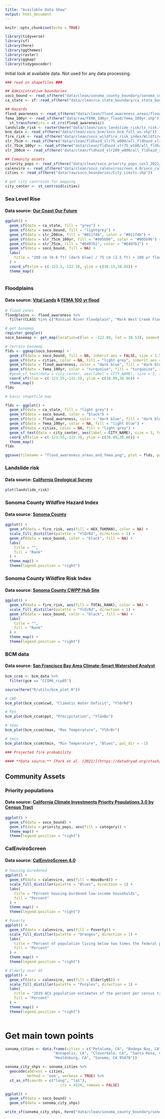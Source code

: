 ```yaml
---
title: "Available Data Show"
output: html_document
---
```


```r
knitr::opts_chunk$set(echo = TRUE)
```

```r
library(tidyverse)
library(sf)
library(here)
library(ggthemes)
library(raster)
library(ggmap)
library(tidygeocoder)
```

Initial look at available data. Not used for any data processing.

```r

### read in shapefiles ###

## Administrative boundaries
soco_bound <- read_sf(here("data/clean/sonoma_county_boundary/sonoma_county_boundary.shp"))
ca_state <- sf::read_sf(here("data/clean/ca_state_boundary/ca_state_boundary.shp"))

## Hazards
flood_awareness <- read_sf(here("data/clean/flood_awareness_areas/flood_awareness_areas.shp"))
fema_100yr <- read_sf(here("data/raw/FEMA_100yr_flood/fema_100yr.shp")) %>% 
  st_transform(crs = st_crs(flood_awareness))
landslide_risk <- raster(here("data/clean/soco_landslide_risk/ls_risk.tif"))
bcm_data <- read_sf(here("data/clean/soco_bcm/soco_bcm_full_ws.shp"))
fire_risk <- read_sf(here("data/clean/soco_wildfire_risk_index/Wildfire_Risk_Index.shp"))
slr_75cm <- read_sf(here("data/clean/fldhazd_slr75_w000/all_fldhazd_slr75_w000.shp"))
slr_75cm_100yr <- read_sf(here("data/clean/fldhazd_slr75_w100/all_fldhazd_slr75_w100.shp"))
slr_200cm <- read_sf(here("data/clean/fldhazd_slr200_w000/all_fldhazd_slr200_w000.shp"))

## Comunity assets
priority_pops <- read_sf(here("data/clean/soco_priority_pops_ces3_2021/soco_priority_pop.shp"))
calenviro <- read_sf(here("data/clean/soco_calenviroscreen_4.0/soco_calenviro.shp"))
cities <- read_sf(here("data/raw/soco_boundaries/City_Limits.shp"))
```

```r
# get city centroids for mapping
city_center <- st_centroid(cities)
```


### Sea Level Rise

#### **Data source:** [Our Coast Our Future](https://ourcoastourfuture.org/hazard-map/)

```r
ggplot() +
  geom_sf(data = ca_state, fill = "grey") +
  geom_sf(data = soco_bound, fill = "lightgrey") +
  geom_sf(data = slr_200cm, fill = "#011f4b", color = "#011f4b") +
  geom_sf(data = slr_75cm_100yr, fill = "#005b96", color = "#005b96") +
  geom_sf(data = slr_75cm, fill = "#6497b1", color = "#6497b1") +
  geom_sf(data = soco_bound, fill = NA) +
  labs(
    title = "200 cm (6.6 ft) [dark blue] / 75 cm (2.5 ft) + 100 yr flood [medium blue]/ 75 cm (2.5 ft)  [light blue]"
  ) +
  coord_sf(xlim = c(-123.5,-122.3), ylim = c(38.15,38.85)) +
  theme_map()
    
```


### Floodplains

#### **Data source:** [Vital Lands](https://sonomaopenspace.egnyte.com/fl/Io8VY7hySY#folder-link/Flood_Awareness_Areas) & [FEMA 100 yr flood](https://sonomacounty.maps.arcgis.com/home/item.html?id=b85bf0df7ae94d928063d8bf0a38814d)

```r
# flood zones
floodplains <- flood_awareness %>% 
  filter(CLASS %in% c("Russian River Floodplain", "Mark West Creek Floodplain", "Floodplain"))

```

```r
# get basemap
register_google()
soco_basemap <- get_map(location=c(lon = -122.89, lat = 38.53), zoom=9, maptype = 'terrain-background', source = 'stamen')
```

```r

# terrain basemap
flds <- ggmap(soco_basemap) + 
  geom_sf(data = soco_bound, fill = NA, inherit.aes = FALSE, size = 1.5, color = "black") +
  geom_sf(data = cities, color = NA, fill = "light grey", inherit.aes = FALSE) +
  geom_sf(data = flood_awareness, color = "dark blue", fill = "dark blue", inherit.aes = FALSE) +
  geom_sf(data = fema_100yr, color = "turquoise", fill = "turquoise", inherit.aes = FALSE) +
  #geom_sf_text(data = city_center, aes(label = CITY_NAME), size = 3, inherit.aes = FALSE, fontface =2)  +
  coord_sf(xlim = c(-123.55,-122.3), ylim = c(38.09,38.86)) +
  theme_map()
flds

# basic shapefile map

flds <- ggplot() + 
  geom_sf(data = ca_state, fill = "light grey") +
  geom_sf(data = soco_bound, color = "black") +
  geom_sf(data = flood_awareness, color = "dark blue", fill = "dark blue") +
  geom_sf(data = fema_100yr, color = NA, fill = "light blue") +
  geom_sf(data = cities, color = NA, fill = "light grey") +
  geom_sf_text(data = city_center, aes(label = CITY_NAME), size = 3, fontface =2)  +
  coord_sf(xlim = c(-123.55,-122.3), ylim = c(38.09,38.86)) +
  theme_map()
flds

ggsave(filename = "flood_awareness_areas_and_fema.png", plot = flds, path = here("output/maps/"), dpi = 350)
```

### Landslide risk

#### **Data source:** [California Geological Survey](https://gis.conservation.ca.gov/portal/home/item.html?id=87289025c11d4ba7ae65f0f472bf7c2d) 

```r
plot(landslide_risk)
```

### Sonoma County Wildfire Hazard Index

#### **Data source:** [Sonoma County](https://storymaps.arcgis.com/stories/a64d596a8be941c8b28263718880e433)

```r

ggplot() +
  geom_sf(data = fire_risk, aes(fill = HEX_TUKMAN), color = NA) +
  scale_fill_distiller(palette = "YlOrRd", direction = 1) +
  geom_sf(data = soco_bound, color = "black", fill = NA) +
  labs(
    title = "",
    fill = "Rank"
  ) +
  theme_map() +
  theme(legend.position = "right")

```


### Sonoma County Wildfire Risk Index

#### **Data source:** [Sonoma County CWPP Hub Site](https://sonoma-county-cwpp-hub-site-sonomacounty.hub.arcgis.com/datasets/wildfire-risk-index/explore?location=38.480883%2C-122.941170%2C10.41)

```r

ggplot() +
  geom_sf(data = fire_risk, aes(fill = TOTAL_RANK), color = NA) +
  scale_fill_distiller(palette = "YlOrRd", direction = 1) +
  geom_sf(data = soco_bound, color = "black", fill = NA) +
  labs(
    title = "",
    fill = "Rank"
  ) +
  theme_map() +
  theme(legend.position = "right")

```


### BCM data

#### **Data source:** [San Francisco Bay Area Climate-Smart Watershed Analyst](http://climate.calcommons.org/tbc3/sf-bay-watershed-analyst)

```r

bcm_ccsm <- bcm_data %>% 
  filter(gcm == "CCSM4_rcp85") 

source(here("R/utils/bcm_plot.R"))

# CWD
bcm_plot(bcm_ccsm$cwd, "Climatic Water Deficit", "YlOrRd")

# Ppt
bcm_plot(bcm_ccsm$ppt, "Precipitation", "YlGnBu")

# tmax
bcm_plot(bcm_ccsm$tmax, "Max Temperature", "YlOrBr")

# tmin
bcm_plot(bcm_ccsm$tmin, "Min Temperature", "Blues", pal_dir = -1)

```



```r
### Projected fire probability

#### **Data source:** [Park et al. (2021)](https://datadryad.org/stash/dataset/doi:10.25349/D96W4W)
```


## **Community Assets**

### Priority populations

#### **Data source:** [California Climate Investments Priority Populations 3.0 by Census Tract](https://webmaps.arb.ca.gov/PriorityPopulations/)

```r

ggplot() +
  geom_sf(data = soco_bound) +
  geom_sf(data = priority_pops, aes(fill = category)) +
  theme_map() +
  theme(legend.position = "right")

```

### CalEnviroScreen

#### **Data source:** [CalEnviroScreen 4.0](https://oehha.ca.gov/calenviroscreen/report/calenviroscreen-40)

```r

# housing buredened
ggplot() +
  geom_sf(data = calenviro, aes(fill = HousBurd)) +
  scale_fill_distiller(palette = "Blues", direction = 1) +
  labs(
    title = "Percent housing-burdened low-income households",
    fill = "Percent"
  ) +
  theme_map() +
  theme(legend.position = "right")

# Poverty
ggplot() +
  geom_sf(data = calenviro, aes(fill = Poverty)) +
  scale_fill_distiller(palette = "Oranges", direction = 1) +
  labs(
    title = "Percent of population living below two times the federal poverty level",
    fill = "Percent"
  ) +
  theme_map() +
  theme(legend.position = "right")

# Elderly over 65
ggplot() +
  geom_sf(data = calenviro, aes(fill = Elderly65)) +
  scale_fill_distiller(palette = "Purples", direction = 1) +
  labs(
    title = "2019 ACS population estimates of the percent per census tract of elderly 65 years and older",
    fill = "Percent"
  ) +
  theme_map() +
  theme(legend.position = "right")



```

# Get main town points
```r
sonoma_cities <- data.frame(cities = c("Petaluma, CA", "Bodega Bay, CA", "Jenner, CA 95450", 
                      "Annapolis, CA", "Cloverdale, CA", "Santa Rosa, CA", 
                      "Healdsburg, CA", "Sonoma, CA 95476"))

sonoma_city_shps <- sonoma_cities %>% 
  geocode(address = cities, 
          method = 'osm', verbose = TRUE) %>%
  st_as_sf(coords = c("long", "lat"), 
                         crs = 4326, remove = FALSE)

ggplot() +
  geom_sf(data = soco_bound) +
  geom_sf(data = sonoma_city_shps)

write_sf(sonoma_city_shps, here("data/clean/sonoma_county_boundary/sonoma_highlight_cities.shp"))

```

